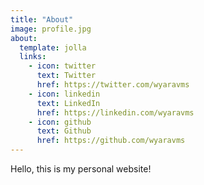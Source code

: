 ```yaml
---
title: "About"
image: profile.jpg
about:
  template: jolla
  links:
    - icon: twitter
      text: Twitter
      href: https://twitter.com/wyaravms
    - icon: linkedin
      text: LinkedIn
      href: https://linkedin.com/wyaravms
    - icon: github
      text: Github
      href: https://github.com/wyaravms
---
```


Hello, this is my personal website!
